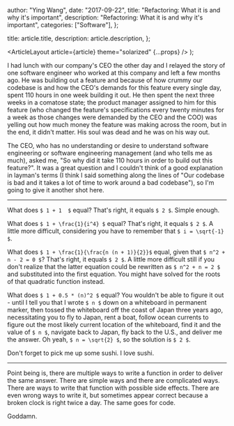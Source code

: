 
  author: "Ying Wang",
  date: "2017-09-22",
  title: "Refactoring: What it is and why it's important",
  description: "Refactoring: What it is and why it's important",
  categories: ["Software"],
};

  title: article.title,
  description: article.description,
};

  <ArticleLayout article={article} theme="solarized" {...props} />
);

I had lunch with our company's CEO the other day and I relayed the story of one software engineer who worked at this company and left a few months ago. He was building out a feature and because of how crummy our codebase is and how the CEO's demands for this feature every single day, spent 110 hours in one week building it out. He then spent the next three weeks in a comatose state; the product manager assigned to him for this feature (who changed the feature's specifications every twenty minutes for a week as those changes were demanded by the CEO and the COO) was yelling out how much money the feature was making across the room, but in the end, it didn't matter. His soul was dead and he was on his way out.

The CEO, who has no understanding or desire to understand software engineering or software engineering management (and who tells me as much), asked me, "So why did it take 110 hours in order to build out this feature?". It was a great question and I couldn't think of a good explanation in layman's terms (I think I said something along the lines of "Our codebase is bad and it takes a lot of time to work around a bad codebase"), so I'm going to give it another shot here.

---

What does `$ 1 + 1  $` equal? That's right, it equals `$ 2 $`. Simple enough.

What does `$ 1 + \frac{1}{i^4} $` equal? That's right, it equals `$ 2 $`. A little more difficult, considering you have to remember that `$ i = \sqrt{-1} $`.

What does `$ 1 + \frac{1}{\frac{n (n + 1)}{2}}$` equal, given that `$ n^2 + n - 2 = 0 $`? That's right, it equals `$ 2 $`. A little more difficult still if you don't realize that the latter equation could be rewritten as `$ n^2 + n = 2 $` and substituted into the first equation. You might have solved for the roots of that quadratic function instead.

What does `$ 1 + 0.5 * (n)^2 $` equal? You wouldn't be able to figure it out - until I tell you that I wrote `$ n $` down on a whiteboard in permanent marker, then tossed the whiteboard off the coast of Japan three years ago, necessitating you to fly to Japan, rent a boat, follow ocean currents to figure out the most likely current location of the whiteboard, find it and the value of `$ n $`, navigate back to Japan, fly back to the U.S., and deliver me the answer. Oh yeah, `$ n = \sqrt{2} $`, so the solution is `$ 2 $`.

Don't forget to pick me up some sushi. I love sushi.

---

Point being is, there are multiple ways to write a function in order to deliver the same answer. There are simple ways and there are complicated ways. There are ways to write that function with possible side effects. There are even wrong ways to write it, but sometimes appear correct because a broken clock is right twice a day. The same goes for code.

Goddamn.
